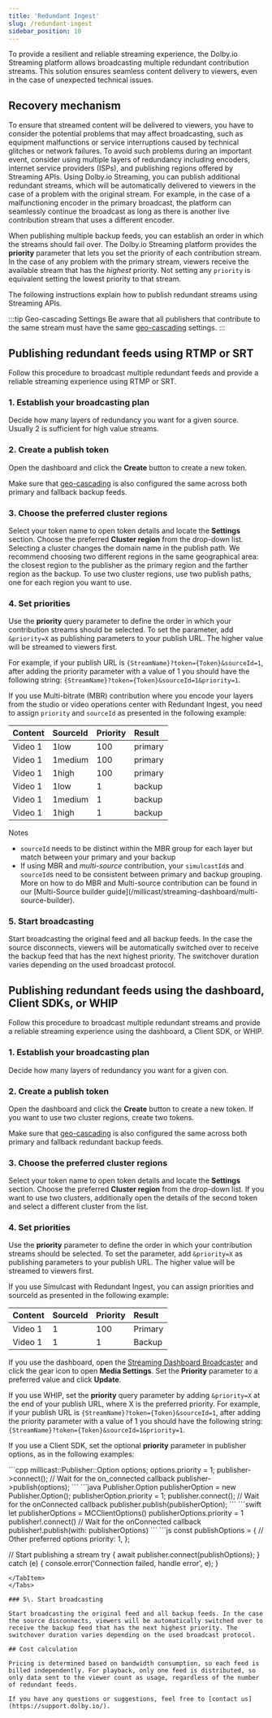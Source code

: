 ```yaml
---
title: 'Redundant Ingest'
slug: /redundant-ingest
sidebar_position: 10
---
```


To provide a resilient and reliable streaming experience, the Dolby.io Streaming platform allows broadcasting multiple redundant contribution streams. This solution ensures seamless content delivery to viewers, even in the case of unexpected technical issues.

## Recovery mechanism

To ensure that streamed content will be delivered to viewers, you have to consider the potential problems that may affect broadcasting, such as equipment malfunctions or service interruptions caused by technical glitches or network failures. To avoid such problems during an important event, consider using multiple layers of redundancy including encoders, internet service providers (ISPs), and publishing regions offered by Streaming APIs. Using Dolby.io Streaming, you can publish additional redundant streams, which will be automatically delivered to viewers in the case of a problem with the original stream. For example, in the case of a malfunctioning encoder in the primary broadcast, the platform can seamlessly continue the broadcast as long as there is another live contribution stream that uses a different encoder.

When publishing multiple backup feeds, you can establish an order in which the streams should fail over. The Dolby.io Streaming platform provides the **priority** parameter that lets you set the priority of each contribution stream. In the case of any problem with the primary stream, viewers receive the available stream that has the _highest_ priority. Not setting any `priority` is equivalent setting the lowest priority to that stream.

The following instructions explain how to publish redundant streams using Streaming APIs.

:::tip Geo-cascading Settings
Be aware that all publishers that contribute to the same stream must have the same [geo-cascading](/millicast/distribution/multi-region-support/geo-cascading.mdx) settings.
:::

## Publishing redundant feeds using RTMP or SRT

Follow this procedure to broadcast multiple redundant feeds and provide a reliable streaming experience using RTMP or SRT.

### 1\. Establish your broadcasting plan

Decide how many layers of redundancy you want for a given source. Usually 2 is sufficient for high value streams.

### 2\. Create a publish token

Open the dashboard and click the **Create** button to create a new token.

Make sure that [geo-cascading](/millicast/distribution/multi-region-support/geo-cascading.mdx) is also configured the same across both primary and fallback backup feeds.

### 3\. Choose the preferred cluster regions

Select your token name to open token details and locate the **Settings** section. Choose the preferred **Cluster region** from the drop-down list. Selecting a cluster changes the domain name in the publish path. We recommend choosing two different regions in the same geographical area: the closest region to the publisher as the primary region and the farther region as the backup. To use two cluster regions, use two publish paths, one for each region you want to use.

### 4\. Set priorities

Use the **priority** query parameter to define the order in which your contribution streams should be selected. To set the parameter, add `&priority=X` as publishing parameters to your publish URL. The higher value will be streamed to viewers first.

For example, if your publish URL is `{StreamName}?token={Token}&sourceId=1`, after adding the priority parameter with a value of 1 you should have the following string: `{StreamName}?token={Token}&sourceId=1&priority=1`.

If you use Multi-bitrate (MBR) contribution where you encode your layers from the studio or video operations center with Redundant Ingest, you need to assign `priority` and `sourceId` as presented in the following example:

| Content | SourceId | Priority | Result  |
| :------ | :------- | :------- | :------ |
| Video 1 | 1low     | 100      | primary |
| Video 1 | 1medium  | 100      | primary |
| Video 1 | 1high    | 100      | primary |
| Video 1 | 1low     | 1        | backup  |
| Video 1 | 1medium  | 1        | backup  |
| Video 1 | 1high    | 1        | backup  |

Notes

- `sourceId` needs to be distinct within the MBR group for each layer but match between your primary and your backup
- If using MBR and _multi-source_ contribution, your `simulcastId`s and `sourceId`s need to be consistent between primary and backup grouping. More on how to do MBR and Multi-source contribution can be found in our \[Multi-Source builder guide](/millicast/streaming-dashboard/multi-source-builder).

### 5\. Start broadcasting

Start broadcasting the original feed and all backup feeds. In the case the source disconnects, viewers will be automatically switched over to receive the backup feed that has the next highest priority. The switchover duration varies depending on the used broadcast protocol.

## Publishing redundant feeds using the dashboard, Client SDKs, or WHIP

Follow this procedure to broadcast multiple redundant streams and provide a reliable streaming experience using the dashboard, a Client SDK, or WHIP.

### 1\. Establish your broadcasting plan

Decide how many layers of redundancy you want for a given con.

### 2\. Create a publish token

Open the dashboard and click the **Create** button to create a new token. If you want to use two cluster regions, create two tokens.

Make sure that [geo-cascading](/millicast/distribution/multi-region-support/geo-cascading.mdx) is also configured the same across both primary and fallback redundant backup feeds.

### 3\. Choose the preferred cluster regions

Select your token name to open token details and locate the **Settings** section. Choose the preferred **Cluster region** from the drop-down list. If you want to use two clusters, additionally open the details of the second token and select a different cluster from the list.

### 4\. Set priorities

Use the **priority** parameter to define the order in which your contribution streams should be selected. To set the parameter, add `&priority=X` as publishing parameters to your publish URL. The higher value will be streamed to viewers first.

If you use Simulcast with Redundant Ingest, you can assign priorities and sourceId as presented in the following example:

| Content | SourceId | Priority | Result  |
| :------ | :------- | :------- | :------ |
| Video 1 | 1        | 100      | Primary |
| Video 1 | 1        | 1        | Backup  |

If you use the dashboard, open the [Streaming Dashboard Broadcaster](/millicast/streaming-dashboard/how-to-broadcast-in-dashboard.md) and click the gear icon to open **Media Settings**. Set the **Priority** parameter to a preferred value and click **Update**.

If you use WHIP, set the **priority** query parameter by adding `&priority=X` at the end of your publish URL, where X is the preferred priority. For example, if your publish URL is `{StreamName}?token={Token}&sourceId=1`, after adding the priority parameter with a value of 1 you should have the following string: `{StreamName}?token={Token}&sourceId=1&priority=1`.

If you use a Client SDK, set the optional **priority** parameter in publisher options, as in the following examples:


<Tabs>

<TabItem value="cpp" label="C++">
  ```cpp millicast::Publisher::Option options; options.priority = 1; publisher->connect(); // Wait for the on_connected callback
  publisher->publish(options); ```
</TabItem>

<TabItem value="java" label="Android">
  ```java Publisher.Option publisherOption = new Publisher.Option(); publisherOption.priority = 1; publisher.connect(); // Wait for the onConnected
  callback publisher.publish(publisherOption); ```
</TabItem>

<TabItem value="swift" label="iOS">
  ```swift let publisherOptions = MCClientOptions() publisherOptions.priority = 1 publisher!.connect() // Wait for the onConnected callback
  publisher!.publish(with: publisherOptions) ```
</TabItem>

<TabItem value="javascript" label="Web SDK">
```js
const publishOptions = {
  // Other preferred options
  priority: 1,
};

// Start publishing a stream
try {
await publisher.connect(publishOptions);
} catch (e) {
console.error('Connection failed, handle error', e);
}

```
</TabItem>
</Tabs>

### 5\. Start broadcasting

Start broadcasting the original feed and all backup feeds. In the case the source disconnects, viewers will be automatically switched over to receive the backup feed that has the next highest priority. The switchover duration varies depending on the used broadcast protocol.

## Cost calculation

Pricing is determined based on bandwidth consumption, so each feed is billed independently. For playback, only one feed is distributed, so only data sent to the viewer count as usage, regardless of the number of redundant feeds.

If you have any questions or suggestions, feel free to [contact us](https://support.dolby.io/).
```

